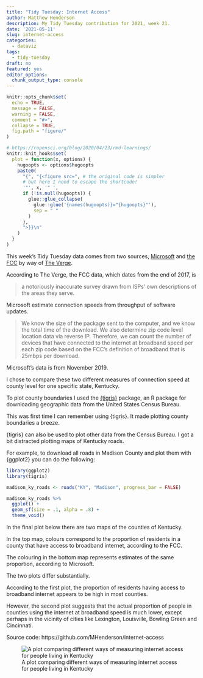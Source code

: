 ```yaml
---
title: "Tidy Tuesday: Internet Access"
author: Matthew Henderson
description: My Tidy Tuesday contribution for 2021, week 21.
date: '2021-05-11'
slug: internet-access
categories:
  - dataviz
tags:
  - tidy-tuesday
draft: no
featured: yes
editor_options: 
  chunk_output_type: console
---
```


```r
knitr::opts_chunk$set(
  echo = TRUE,
  message = FALSE,
  warning = FALSE,
  comment = "#>",
  collapse = TRUE,
  fig.path = "figure/"
)

# https://ropensci.org/blog/2020/04/23/rmd-learnings/
knitr::knit_hooks$set(
  plot = function(x, options) {
    hugoopts <- options$hugoopts
    paste0(
      "{", "{<figure src=", # the original code is simpler
      # but here I need to escape the shortcode!
      '"', x, '" ',
      if (!is.null(hugoopts)) {
        glue::glue_collapse(
          glue::glue('{names(hugoopts)}="{hugoopts}"'),
          sep = " "
        )
      },
      ">}}\n"
    )
  }
)
```

This week's Tidy Tuesday data comes from two sources,
[Microsoft](https://github.com/microsoft/USBroadbandUsagePercentages)
and
[the FCC](https://www.fcc.gov/document/broadband-deployment-report-digital-divide-narrowing-substantially-0)
by way of
[The Verge](https://www.theverge.com/22418074/broadband-gap-america-map-county-microsoft-data).

According to The Verge,
the FCC data,
which dates from
the end of 2017,
is

> a notoriously inaccurate survey drawn from ISPs’
> own descriptions of the areas they serve.

Microsoft estimate
connection speeds
from throughput of
software updates.

> We know the size of the package sent to the computer,
> and we know the total time of the download. We also
> determine zip code level location data via reverse IP.
> Therefore, we can count the number of devices that have
> connected to the internet at broadband speed per each
> zip code based on the FCC’s definition of broadband
> that is 25mbps per download.

Microsoft's data is from
November 2019.

I chose
to compare these two
different measures
of connection speed
at county level
for one specific state,
Kentucky.

To plot county boundaries
I used the
[{tigris}](https://cran.r-project.org/web/packages/tigris/index.html)
package,
an R package
for downloading geographic data
from the
United States Census Bureau.

This was first time
I can remember
using {tigris}.
It made plotting
county boundaries
a breeze.

{tigris} can also
be used to plot
other data from the Census Bureau.
I got a bit
distracted plotting maps
of Kentucky roads.

For example,
to download all
roads in Madison County
and plot them with {ggplot2}
you can do the following:

```r
library(ggplot2)
library(tigris)

madison_ky_roads <- roads("KY", "Madison", progress_bar = FALSE)

madison_ky_roads %>%
  ggplot() +
  geom_sf(size = .1, alpha = .8) +
  theme_void()
```

In the final plot below there
are two maps of the
counties of Kentucky.

In the top map,
colours correspond
to the proportion of residents
in a county that have
access to broadband internet,
according to the FCC.

The colouring in the
bottom map
represents estimates
of the same proportion,
according to Microsoft.

The two plots
differ substantially.

According to the first plot,
the proportion of residents
having access to broadband internet
appears to be high
in most counties.

However,
the second plot
suggests that the
actual proportion
of people in counties
using the internet
at broadband speed
is much lower,
except perhaps in the vicinity
of cities like
Lexington,
Louisville,
Bowling Green
and Cincinnati.

Source code: https://github.com/MHenderson/internet-access

![A plot comparing different ways of measuring internet access for people living in Kentucky](https://raw.githubusercontent.com/MHenderson/internet-access/master/internet-access.png)
